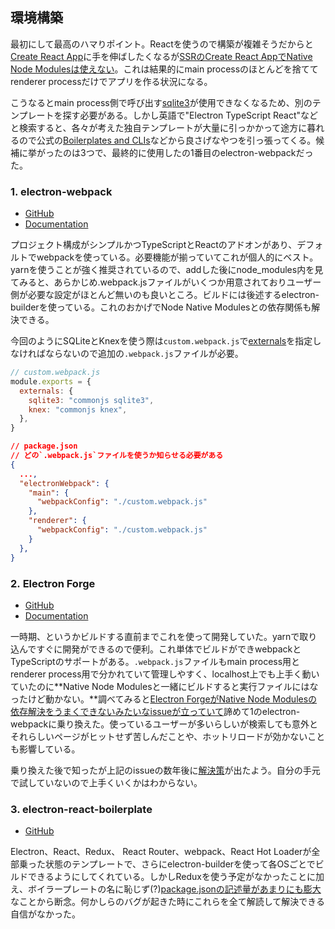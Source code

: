 ## 環境構築
最初にして最高のハマりポイント。Reactを使うので構築が複雑そうだからと[Create React App](https://create-react-app.dev/)に手を伸ばしたくなるが[SSRのCreate React AppでNative Node Modulesは使えない](https://github.com/facebook/create-react-app/issues/3074)。これは結果的にmain processのほとんどを捨ててrenderer processだけでアプリを作る状況になる。

こうなるとmain process側で呼び出す[sqlite3](https://www.npmjs.com/package/sqlite3)が使用できなくなるため、別のテンプレートを探す必要がある。しかし英語で"Electron TypeScript React"などと検索すると、各々が考えた独自テンプレートが大量に引っかかって途方に暮れるので公式の[Boilerplates and CLIs](https://www.electronjs.org/docs/tutorial/boilerplates-and-clis)などから良さげなやつを引っ張ってくる。候補に挙がったのは3つで、最終的に使用したの1番目のelectron-webpackだった。

### 1. electron-webpack
- [GitHub](https://github.com/electron-userland/electron-webpack)
- [Documentation](https://webpack.electron.build/development)

プロジェクト構成がシンプルかつTypeScriptとReactのアドオンがあり、デフォルトでwebpackを使っている。必要機能が揃っていてこれが個人的にベスト。yarnを使うことが強く推奨されているので、addした後にnode_modules内を見てみると、あらかじめ.webpack.jsファイルがいくつか用意されておりユーザー側が必要な設定がほとんど無いのも良いところ。ビルドには後述するelectron-builderを使っている。これのおかげでNode Native Modulesとの依存関係も解決できる。

今回のようにSQLiteとKnexを使う際は`custom.webpack.js`で[externals](https://webpack.js.org/configuration/externals/)を指定しなければならないので追加の`.webpack.js`ファイルが必要。

```javascript
// custom.webpack.js
module.exports = {
  externals: {
    sqlite3: "commonjs sqlite3",
    knex: "commonjs knex",
  },
}
```

```json
// package.json
// どの`.webpack.js`ファイルを使うか知らせる必要がある
{
  ...,
  "electronWebpack": {
    "main": {
      "webpackConfig": "./custom.webpack.js"
    },
    "renderer": {
      "webpackConfig": "./custom.webpack.js"
    }
  },
}
```

### 2. Electron Forge
- [GitHub](https://github.com/electron-userland/electron-forge) 
- [Documentation](https://www.electronforge.io/)


一時期、というかビルドする直前までこれを使って開発していた。yarnで取り込んですぐに開発ができるので便利。これ単体でビルドができwebpackとTypeScriptのサポートがある。`.webpack.js`ファイルもmain process用とrenderer process用で分かれていて管理しやすく、localhost上でも上手く動いていたのに**Native Node Modulesと一緒にビルドすると実行ファイルにはなったけど動かない。**調べてみると[Electron ForgeがNative Node Modulesの依存解決をうまくできないみたいなissueが立っていて](https://github.com/electron-userland/electron-forge/issues/1224)諦めて1のelectron-webpackに乗り換えた。使っているユーザーが多いらしいが検索しても意外とそれらしいページがヒットせず苦しんだことや、ホットリロードが効かないことも影響している。

乗り換えた後で知ったが上記のissueの数年後に[解決策](https://github.com/electron-userland/electron-forge/issues/575)が出たよう。自分の手元で試していないので上手くいくかはわからない。

### 3. electron-react-boilerplate
- [GitHub](https://github.com/electron-react-boilerplate/electron-react-boilerplate)

Electron、React、Redux、 React Router、webpack、React Hot Loaderが全部乗った状態のテンプレートで、さらにelectron-builderを使って各OSごとでビルドできるようにしてくれている。しかしReduxを使う予定がなかったことに加え、ボイラープレートの名に恥じず(?)[package.jsonの記述量があまりにも膨大](https://github.com/electron-react-boilerplate/electron-react-boilerplate/blob/master/package.json)なことから断念。何かしらのバグが起きた時にこれらを全て解読して解決できる自信がなかった。


